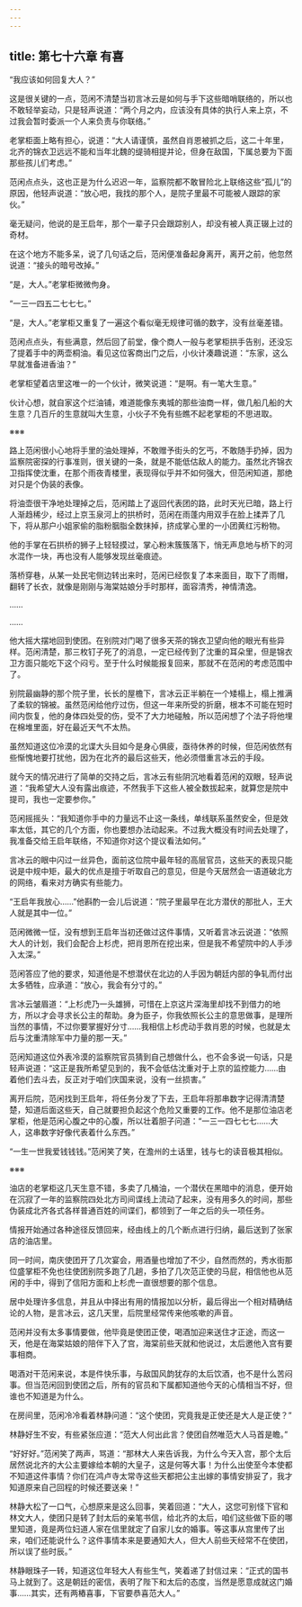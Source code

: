```yaml
---
---
---
```

title: 第七十六章 有喜
---




“我应该如何回复大人？”

这是很关键的一点，范闲不清楚当初言冰云是如何与手下这些暗哨联络的，所以也不敢轻举妄动，只是轻声说道：“两个月之内，应该没有具体的执行人来上京，不过我会暂时委派一个人来负责与你联络。”

老掌柜面上略有担心，说道：“大人请谨慎，虽然自肖恩被抓之后，这二十年里，北齐的锦衣卫远远不能和当年北魏的缇骑相提并论，但身在敌国，下属总要为下面那些孩儿们考虑。”

范闲点点头，这也正是为什么迟迟一年，监察院都不敢冒险北上联络这些“孤儿”的原因，他轻声说道：“放心吧，我找的那个人，是院子里最不可能被人跟踪的家伙。”

毫无疑问，他说的是王启年，那个一辈子只会跟踪别人，却没有被人真正辍上过的奇材。

在这个地方不能多呆，说了几句话之后，范闲便准备起身离开，离开之前，他忽然说道：“接头的暗号改掉。”

“是，大人。”老掌柜微微佝身。

“一三一四五二七七七。”

“是，大人。”老掌柜又重复了一遍这个看似毫无规律可循的数字，没有丝毫差错。

范闲点点头，有些满意，然后回了前堂，像个商人一般与老掌柜拱手告别，还没忘了提着手中的两壶桐油。看见这位客商出门之后，小伙计凑趣说道：“东家，这么早就准备进香油？”

老掌柜望着店里这唯一的一个伙计，微笑说道：“是啊。有一笔大生意。”

伙计心想，就自家这个烂油铺，难道能像东夷城的那些油商一样，做几船几船的大生意？几百斤的生意就叫大生意，小伙子不免有些瞧不起老掌柜的不思进取。

※※※

路上范闲很小心地将手里的油处理掉，不敢赠予街头的乞丐，不敢随手扔掉，因为监察院密探的行事准则，很关键的一条，就是不能低估敌人的能力。虽然北齐锦衣卫指挥使沈重，在那个雨夜青楼里，表现得似乎并不如何强大，但范闲知道，那绝对只是个伪装的表像。

将油壶很干净地处理掉之后，范闲踏上了返回代表团的路，此时天光已暗，路上行人渐趋稀少，经过上京玉泉河上的拱桥时，范闲在雨蓬内用双手在脸上揉弄了几下，将从那户小姐家偷的脂粉胭脂全数抹掉，挤成掌心里的一小团黄红污粉物。

他的手掌在石拱桥的狮子上轻轻摸过，掌心粉末簇簇落下，悄无声息地与桥下的河水混作一块，再也没有人能够发现丝毫痕迹。

落桥穿巷，从某一处民宅侧边转出来时，范闲已经恢复了本来面目，取下了雨帽，翻转了长衣，就像是刚刚与海棠姑娘分手时那样，面容清秀，神情清逸。

……

……

他大摇大摆地回到使团。在别院对门喝了很多天茶的锦衣卫望向他的眼光有些异样。范闲清楚，那三枚钉子死了的消息，一定已经传到了沈重的耳朵里，但是锦衣卫方面只能吃下这个闷亏。至于什么时候能报复回来，那就不在范闲的考虑范围中了。

别院最幽静的那个院子里，长长的屋檐下，言冰云正半躺在一个矮榻上，榻上推满了柔软的锦被。虽然范闲给他疗过伤，但这一年来所受的折磨，根本不可能在短时间内恢复，他的身体四处受的伤，受不了大力地碰触，所以范闲想了个法子将他埋在棉堆里面，好在最近天气不太热。

虽然知道这位冷漠的北谍大头目如今是身心俱疲，亟待休养的时候，但范闲依然有些惭愧地要打扰他，因为在北齐的最后这些天，他必须借重言冰云的手段。

就今天的情况进行了简单的交持之后，言冰云有些阴沉地看着范闲的双眼，轻声说道：“我希望大人没有露出痕迹，不然我手下这些人被全数拔起来，就算您是院中提司，我也一定要参你。”

范闲摇摇头：“我知道你手中的力量远不止这一条线，单线联系虽然安全，但是效率太低，其它的几个方面，你也要想办法动起来。不过我大概没有时间去处理了，我准备交给王启年联络，不知道你对这个提议看法如何。”

言冰云的眼中闪过一丝异色，面前这位院中最年轻的高层官员，这些天的表现只能说是中规中矩，最大的优点是擅于听取自己的意见，但是今天居然会一语道破北方的网络，看来对方确实有些能力。

“王启年我放心……”他斟酌一会儿后说道：“院子里最早在北方潜伏的那批人，王大人就是其中一位。”

范闲微微一怔，没有想到王启年当初还做过这件事情，又听着言冰云说道：“依照大人的计划，我们会配合上杉虎，把肖恩所在挖出来，但是我不希望院中的人手涉入太深。”

范闲答应了他的要求，知道他是不想潜伏在北边的人手因为朝廷内部的争轧而付出太多牺牲，应承道：“放心，我会有分寸的。”

言冰云皱眉道：“上杉虎乃一头雄狮，可惜在上京这片深海里却找不到借力的地方，所以才会寻求长公主的帮助。身为臣子，你我依照长公主的意思做事，是理所当然的事情，不过你要掌握好分寸……我相信上杉虎动手救肖恩的时候，也就是太后与沈重清除军中力量的那一天。”

范闲知道这位外表冷漠的监察院官员猜到自己想做什么，也不会多说一句话，只是轻声说道：“这正是我所希望见到的，我不会低估沈重对于上京的监控能力……由着他们去斗去，反正对于咱们庆国来说，没有一丝损害。”

离开后院，范闲找到王启年，将任务分发了下去，王启年将那串数字记得清清楚楚，知道后面这些天，自己就要担负起这个危险又重要的工作。他不是那位油店老掌柜，他是范闲心腹之中的心腹，所以壮着胆子问道：“一三一四七七七……大人，这串数字好像代表着什么东西。”

“一生一世我爱钱钱钱。”范闲笑了笑，在澹州的土话里，钱与七的读音极其相似。

※※※

油店的老掌柜这几天生意不错，多卖了几桶油，一个潜伏在黑暗中的消息，便开始在沉寂了一年的监察院四处北方司间谍线上流动了起来，没有用多久的时间，那些伪装成北齐各式各样普通百姓的间谍们，都领到了一年之后的头一项任务。

情报开始通过各种途径反馈回来，经由线上的几个断点进行归纳，最后送到了张家店的油店里。

同一时间，南庆使团开了几次宴会，用酒量也增加了不少，自然而然的，秀水街那位盛掌柜不免也往使团别院多跑了几趟，多拍了几次范正使的马屁，相信他也从范闲的手中，得到了信阳方面和上杉虎一直很想要的那个信息。

居中处理许多信息，并且从中择出有用的情报加以分析，最后得出一个相对精确结论的人物，是言冰云，这几天里，后院里经常传来他咳嗽的声音。

范闲并没有太多事情要做，他毕竟是使团正使，喝酒加迎来送住才正途，而这一天，他是在海棠姑娘的陪伴下入了宫，海棠前些天就和他说过，太后邀他入宫有要事相商。

喝酒对干范闲来说，本是件快乐事，与敌国风韵犹存的太后饮酒，也不是什么苦闷事。但当范闲回到使团之后，所有的官员和下属都知道他今天的心情相当不好，但谁也不知道是为什么。

在房间里，范闲冷冷看着林静问道：“这个使团，究竟我是正使还是大人是正使？”

林静好生不安，有些紧张应道：“范大人何出此言？使团自然唯范大人马首是瞻。”

“好好好。”范闲笑了两声，骂道：“那林大人来告诉我，为什么今天入宫，那个太后居然说北齐的大公主要嫁给本朝的大皇子，这是何等大事！为什么出使至今本使都不知道这件事情？你们在鸿卢寺太常寺这些天都把公主出嫁的事情安排妥了，我才知道原来自己回程的时候还要送亲！”

林静大松了一口气，心想原来是这么回事，笑着回道：“大人，这您可别怪下官和林文大人，使团只是转了封太后的亲笔书信，给北齐的太后，咱们这些做下臣的哪里知道，竟是两位妇道人家在信里就定了自家儿女的婚事。等这事从宫里传了出来，咱们还能说什么？这件事情本来是要通知大人，但大人前些天经常不在使团，所以误了些时辰。”

林静眼珠子一转，知道这位年轻大人有些生气，笑着递了封信过来：“正式的国书马上就到了。这是朝廷的密信，表明了陛下和太后的态度，当然是愿意成就这门婚事……其实，还有两樁喜事，下官要恭喜范大人。”